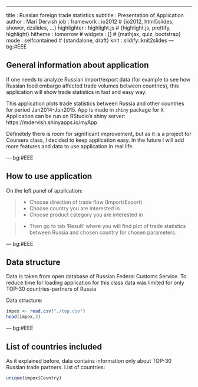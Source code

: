 ---
title       : Russian foreign trade statistics
subtitle    : Presentation of Application
author      : Mari Dervish
job         : 
framework   : io2012        # {io2012, html5slides, shower, dzslides, ...}
highlighter : highlight.js  # {highlight.js, prettify, highlight}
hitheme     : tomorrow      # 
widgets     : []            # {mathjax, quiz, bootstrap}
mode        : selfcontained # {standalone, draft}
knit        : slidify::knit2slides
--- bg:#EEE

## General information about application

If one needs to analyze Russian import/export data (for example to see how Russian food embargo affected trade volumes between countries), this application will show trade statistics in fast and easy way.

This application plots trade statistics between Russia and other countries for period Jan2014-Jun2015.
App is made in `shiny` package for `R`.
Application can be run on RStudio's shiny server: https://mdervish.shinyapps.io/myApp

Definetely there is room for significant improvement, but as it is a project for Coursera class, I decided to keep application easy. In the future I will add more features and data to use application in real life.

--- bg:#EEE

## How to use application

On the left panel of application:

> - Choose direction of trade flow (Import/Export)
> - Choose country you are interested in
> - Choose product category you are interested in

> - Then go to tab 'Result' where you will find plot of trade statistics between Russia and chosen country for chosen parameters.

--- bg:#EEE

## Data structure

Data is taken from open database of Russian Federal Customs Service.
To reduce time for loading application for this class data was limited for only TOP-30 countries-partners of Russia

Data structure:
```r
impex <- read.csv("./top.csv")
head(impex,3)
```

--- bg:#EEE

## List of countries included

As it explained before, data contains information only about TOP-30 Russian trade partners.
List of countries:
```r
unique(impex$Country)
```
